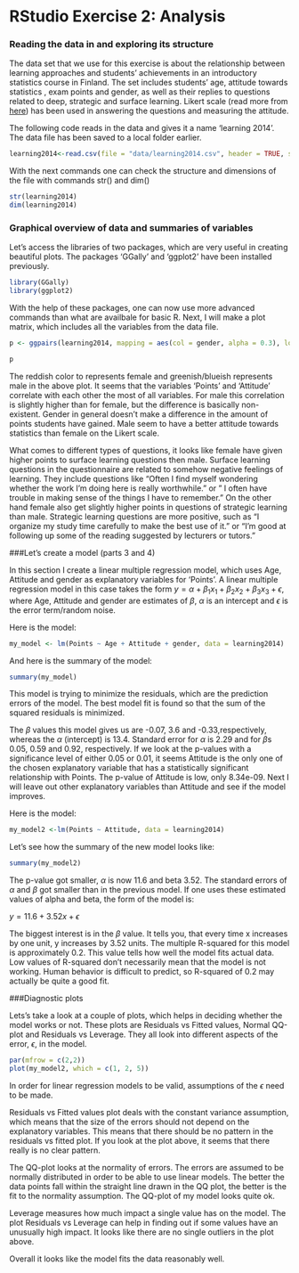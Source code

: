 # RStudio Exercise 2: Analysis 
### Reading the data in and exploring its structure

The data set that we use for this exercise is about the relationship between learning approaches and students' achievements in an introductory statistics course in Finland. The set includes students' age, attitude towards statistics , exam points and gender, as well as their replies to questions related to deep, strategic and surface learning. Likert scale (read more from [here](https://en.wikipedia.org/wiki/Likert_scale)) has been used in answering the questions and measuring the attitude.

The following code reads in the data and gives it a name 'learning 2014'. The data file has been saved to a local folder earlier.

```r
learning2014<-read.csv(file = "data/learning2014.csv", header = TRUE, sep=",")
```

With the next commands one can check the structure and dimensions of the file with commands str() and dim() 

```r
str(learning2014)
dim(learning2014)
```

### Graphical overview of data and summaries of variables

Let's access the libraries of two packages, which are very useful in creating beautiful plots. The packages 'GGally' and 'ggplot2' have been installed previously. 

```r
library(GGally)
library(ggplot2)
```

With the help of these packages, one can now use more advanced commands than what are availbale for basic R. Next, I will make a plot matrix, which includes all the variables from the data file. 
```r
p <- ggpairs(learning2014, mapping = aes(col = gender, alpha = 0.3), lower = list(combo = wrap("facethist", bins = 20)))

p
```


The reddish color to represents female and greenish/blueish represents male in the above plot. It seems that the variables 'Points' and 'Attitude' correlate with each other the most of all variables. For male this correlation is slightly higher than for female, but the difference is basically non-existent. Gender in general doesn't make a difference in the amount of points students have gained. Male seem to have a better attitude towards statistics than female on the Likert scale. 

What comes to different types of questions, it looks like female have given higher points to surface learning questions then male. Surface learning questions in the questionnaire are related to somehow negative feelings of learning. They include questions like "Often I find myself wondering whether the work I'm doing here is really worthwhile." or " I often have trouble in making sense of the things I have to remember."  On the other hand female also get slightly higher points in questions of strategic learning than male. Strategic learning questions are more positive, such as "I organize my study time carefully to make the best use of it." or "I'm good at following up some of the reading suggested by lecturers or tutors."

###Let's create a model (parts 3 and 4)

In this section I create a linear multiple regression model, which uses Age, Attitude and gender as explanatory variables for 'Points'. A linear multiple regression model in this case takes the form
$y = \alpha+\beta_1x_1+\beta_2x_2+\beta_3x_3+\epsilon$, where Age, Attitude and gender are estimates of $\beta$, $\alpha$ is an intercept and $\epsilon$ is the error term/random noise.

Here is the model:

```r
my_model <- lm(Points ~ Age + Attitude + gender, data = learning2014)
```

And here is the summary of the model:

```r
summary(my_model)
```

This model is trying to minimize the residuals, which are the prediction errors of the model. The best model fit is found so that the sum of the squared residuals is minimized.

The $\beta$ values this model gives us are -0.07, 3.6 and -0.33,respectively, whereas the $\alpha$ (intercept) is 13.4. Standard error for $\alpha$ is 2.29 and for $\beta$s 0.05, 0.59 and 0.92, respectively. If we look at the p-values with a significance level of either 0.05 or 0.01, it seems Attitude is the only one of the chosen explanatory variable that has a statistically significant relationship with Points. The p-value of Attitude is low, only 8.34e-09. Next I will leave out other explanatory variables than Attitude and see if the model improves.

Here is the model: 

```r
my_model2 <-lm(Points ~ Attitude, data = learning2014)
```

Let's see how the summary of the new model looks like:

```r
summary(my_model2)
```

The p-value got smaller, $\alpha$ is now 11.6 and beta 3.52. The standard errors of $\alpha$ and $\beta$ got smaller than in the previous model. If one uses these estimated values of alpha and beta, the form of the model is:

$y = 11.6 + 3.52x+\epsilon$

The biggest interest is in the $\beta$ value. It tells you, that every time x increases by one unit, y increases by 3.52 units. The multiple R-squared for this model is approximately 0.2. This value tells how well the model fits actual data. Low values of R-squared don't necessarily mean that the model is not working. Human behavior is difficult to predict, so R-squared of 0.2 may actually be quite a good fit. 

###Diagnostic plots

Lets's take a look at a couple of plots, which helps in deciding whether the model works or not. These plots are Residuals vs Fitted values, Normal QQ-plot and Residuals vs Leverage. They all look into different aspects of the error, $\epsilon$, in the model. 

```r
par(mfrow = c(2,2))
plot(my_model2, which = c(1, 2, 5))
```

In order for linear regression models to be valid, assumptions of the $\epsilon$ need to be made.   

Residuals vs Fitted values plot deals with the constant variance assumption, which means that the size of the errors should not depend on the explanatory variables. This means that there should be no pattern in the residuals vs fitted plot. If you look at the plot above, it seems that there really is no clear pattern.   

The QQ-plot looks at the normality of errors. The errors are assumed to be normally distributed in order to be able to use linear models. The better the data points fall within the straight line drawn in the QQ plot, the better is the fit to the normality assumption. The QQ-plot of my model looks quite ok. 

Leverage measures how much impact a single value has on the model. The plot Residuals vs Leverage can help in finding out if some values have an unusually high impact. It looks like there are no single outliers in the plot above.

Overall it looks like the model fits the data reasonably well. 